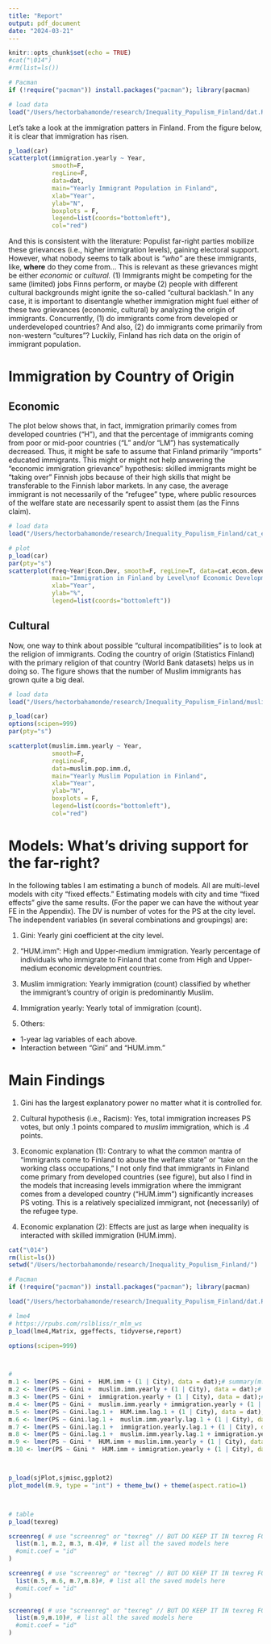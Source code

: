 ```yaml
---
title: "Report"
output: pdf_document
date: "2024-03-21"
---
```


```r
knitr::opts_chunk$set(echo = TRUE)
#cat("\014")
#rm(list=ls())

# Pacman
if (!require("pacman")) install.packages("pacman"); library(pacman) 

# load data
load("/Users/hectorbahamonde/research/Inequality_Populism_Finland/dat.RData") # Load data
```


Let's take a look at the immigration patters in Finland. From the figure below, it is clear that immigration has risen.


```r
p_load(car)
scatterplot(immigration.yearly ~ Year, 
            smooth=F, 
            regLine=F, 
            data=dat, 
            main="Yearly Immigrant Population in Finland", 
            xlab="Year", 
            ylab="N", 
            boxplots = F,
            legend=list(coords="bottomleft"),
            col="red")
```

And this is consistent with the literature: Populist far-right parties mobilize these grievances (i.e., higher immigration levels), gaining electoral support. However, what nobody seems to talk about is *"who"* are these immigrants, like, **where** do they come from... This is relevant as these grievances might be either *economic* or *cultural.* (1) Immigrants might be competing for the same (limited) jobs Finns perform, or maybe (2) people with different cultural backgrounds might ignite the so-called "cultural backlash." In any case, it is important to disentangle whether immigration might fuel either of these two grievances (economic, cultural) by analyzing the origin of immigrants. Concurrently, (1) do immigrants come from developed or underdeveloped countries? And also, (2) do immigrants come primarily from non-western "cultures"? Luckily, Finland has rich data on the origin of immigrant population.

# Immigration by Country of Origin

## Economic

The plot below shows that, in fact, immigration primarily comes from developed countries ("H"), and that the percentage of immigrants coming from poor or mid-poor countries ("L" and/or "LM") has systematically decreased. Thus, it might be safe to assume that Finland primarily "imports" educated immigrants. This might or might not help answering the "economic immigration grievance" hypothesis: skilled immigrants might be "taking over" Finnish jobs because of their high skills that might be transferable to the Finnish labor markets. In any case, the average immigrant is not necessarily of the "refugee" type, where public resources of the welfare state are necessarily spent to assist them (as the Finns claim). 

```r
# load data
load("/Users/hectorbahamonde/research/Inequality_Populism_Finland/cat_econ_development_d.RData") # Load data

# plot
p_load(car)
par(pty="s")
scatterplot(freq~Year|Econ.Dev, smooth=F, regLine=T, data=cat.econ.development.d, 
            main="Immigration in Finland by Level\nof Economic Development of Country of Origin", 
            xlab="Year", 
            ylab="%",
            legend=list(coords="bottomleft"))
```


## Cultural

Now, one way to think about possible "cultural incompatibilities" is to look at the religion of immigrants. Coding the country of origin (Statistics Finland) with the primary religion of that country (World Bank datasets) helps us in doing so. The figure shows that the number of Muslim immigrants has grown quite a big deal. 

```r
# load data
load("/Users/hectorbahamonde/research/Inequality_Populism_Finland/muslim_pop_imm_d.RData") # Load data

p_load(car)
options(scipen=999)
par(pty="s")

scatterplot(muslim.imm.yearly ~ Year, 
            smooth=F, 
            regLine=F, 
            data=muslim.pop.imm.d, 
            main="Yearly Muslim Population in Finland", 
            xlab="Year", 
            ylab="N", 
            boxplots = F,
            legend=list(coords="bottomleft"),
            col="red")
```


# Models: What's driving support for the far-right?

In the following tables I am estimating a bunch of models. All are multi-level models with city "fixed effects." Estimating models with city and time "fixed effects" give the same results. (For the paper we can have the without year FE in the Appendix). The DV is number of votes for the PS at the city level. The independent variables (in several combinations and groupings) are:

1. Gini: Yearly gini coefficient at the city level.

2. "HUM.imm": High and Upper-medium immigration. Yearly percentage of individuals who immigrate to Finland that come from High and Upper-medium economic development countries. 

3. Muslim immigration: Yearly immigration (count) classified by whether the immigrant's country of origin is predominantly Muslim.

4. Immigration yearly: Yearly total of immigration (count).

5. Others: 

- 1-year lag variables of each above.
- Interaction between "Gini" and "HUM.imm."


# Main Findings

1. Gini has the largest explanatory power no matter what it is controlled for.

2. Cultural hypothesis (i.e., Racism): Yes, total immigration increases PS votes, but only .1 points compared to *muslim* immigration, which is .4 points.

3. Economic explanation (1): Contrary to what the common mantra of "immigrants come to Finland to abuse the welfare state" or "take on the working class occupations," I not only find that immigrants in Finland come primary from developed countries (see figure), but also I find in the models that increasing levels immigration where the immigrant comes from a developed country ("HUM.imm")  significantly increases PS voting. This is a relatively specialized immigrant, not (necessarily) of the refugee type.

4. Economic explanation (2): Effects are just as large when inequality is interacted with skilled immigration (HUM.imm).

```r
cat("\014")
rm(list=ls())
setwd("/Users/hectorbahamonde/research/Inequality_Populism_Finland/")

# Pacman
if (!require("pacman")) install.packages("pacman"); library(pacman) 

load("/Users/hectorbahamonde/research/Inequality_Populism_Finland/dat.RData")

# lme4
# https://rpubs.com/rslbliss/r_mlm_ws
p_load(lme4,Matrix, ggeffects, tidyverse,report)

options(scipen=999)



# 
m.1 <- lmer(PS ~ Gini +  HUM.imm + (1 | City), data = dat);# summary(m.1);ggpredict(m.1) %>% plot();report(m.1) # working hyp
m.2 <- lmer(PS ~ Gini +  muslim.imm.yearly + (1 | City), data = dat);# summary(m.2);ggpredict(m.2) %>% plot();report(m.2) # working hyp
m.3 <- lmer(PS ~ Gini +  immigration.yearly + (1 | City), data = dat);# summary(m.3);ggpredict(m.3) %>% plot();report(m.3) # working hyp
m.4 <- lmer(PS ~ Gini +  muslim.imm.yearly + immigration.yearly + (1 | City), data = dat);# summary(m.4);ggpredict(m.4) %>% plot();report(m.4) # working hyp
m.5 <- lmer(PS ~ Gini.lag.1 +  HUM.imm.lag.1 + (1 | City), data = dat);# summary(m.5);ggpredict(m.5) %>% plot();report(m.5) # working hyp
m.6 <- lmer(PS ~ Gini.lag.1 +  muslim.imm.yearly.lag.1 + (1 | City), data = dat);# summary(m.6);ggpredict(m.6) %>% plot();report(m.6) # working hyp
m.7 <- lmer(PS ~ Gini.lag.1 +  immigration.yearly.lag.1 + (1 | City), data = dat);# summary(m.7);ggpredict(m.7) %>% plot();report(m.7) # working hyp
m.8 <- lmer(PS ~ Gini.lag.1 +  muslim.imm.yearly.lag.1 + immigration.yearly.lag.1 + (1 | City), data = dat);# summary(m.8);ggpredict(m.8) %>% plot();report(m.8) # working hyp
m.9 <- lmer(PS ~ Gini *  HUM.imm + muslim.imm.yearly + (1 | City), data = dat);# summary(m.9);ggpredict(m.9) %>% plot();report(m.9) # working hyp
m.10 <- lmer(PS ~ Gini *  HUM.imm + immigration.yearly + (1 | City), data = dat);# summary(m.10);ggpredict(m.10) %>% plot();report(m.10) # working hyp



p_load(sjPlot,sjmisc,ggplot2)
plot_model(m.9, type = "int") + theme_bw() + theme(aspect.ratio=1)



# table
p_load(texreg)

screenreg( # use "screenreg" or "texreg" // BUT DO KEEP IT IN texreg FOR THE PAPER
  list(m.1, m.2, m.3, m.4)#, # list all the saved models here
  #omit.coef = "id"
)

screenreg( # use "screenreg" or "texreg" // BUT DO KEEP IT IN texreg FOR THE PAPER
  list(m.5, m.6, m.7,m.8)#, # list all the saved models here
  #omit.coef = "id"
)

screenreg( # use "screenreg" or "texreg" // BUT DO KEEP IT IN texreg FOR THE PAPER
  list(m.9,m.10)#, # list all the saved models here
  #omit.coef = "id"
)
```

